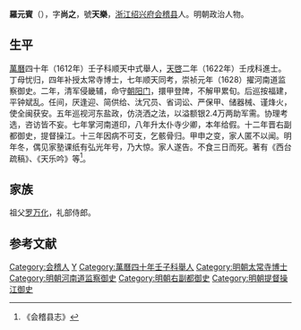 '''羅元賓'''（{{bd|1574年||1645年||}}），字'''尚之'''，號'''天樂'''，[[浙江|浙江]][[绍兴府|绍兴府]][[会稽县|会稽县]]人。明朝政治人物。

==生平==
[[萬曆|萬曆]]四十年（1612年）壬子科顺天中式舉人，[[天啓|天啓]]二年（1622年）壬戌科進士。丁母忧归，四年补授太常寺博士，七年顺天同考，崇祯元年（1628）擢河南道监察御史。二年，清军侵畿辅，命守[[朝阳门|朝阳门]]，擐甲登陴，不解甲累旬。后巡按福建，平钟斌乱。任间，厌逢迎、简供给、汰冗员、省词讼、严保甲、储器械、谨烽火，使全闽获安。五年巡视河东盐政，仿浇洒之法，以溢额银2.4万两助军需。协理考选，咨访皆不妄。七年掌河南道印，八年升太仆寺少卿，本年给假。十二年晋右副都御史，提督操江。十三年因病不可支，乞骸骨归。甲申之变，家人匿不以闻。明年冬，偶见家塾课纸有弘光年号，乃大惊。家人遂告。不食三日而死。著有《西台疏稿》、《天乐吟》等<ref>《会稽县志》</ref>。

== 家族 ==
祖父[[罗万化|罗万化]]，礼部侍郎。

==参考文献==
{{reflist}}

{{天啓二年壬戌科殿試金榜}}

{{Authority control}}

{{DEFAULTSORT:}}
[[Category:会稽人|Category:会稽人]]
[[Category:罗姓|Y]]
[[Category:萬曆四十年壬子科舉人|Category:萬曆四十年壬子科舉人]]
[[Category:明朝太常寺博士|Category:明朝太常寺博士]]
[[Category:明朝河南道监察御史|Category:明朝河南道监察御史]]
[[Category:明朝右副都御史|Category:明朝右副都御史]]
[[Category:明朝提督操江御史|Category:明朝提督操江御史]]


{{明朝官员小作品}}